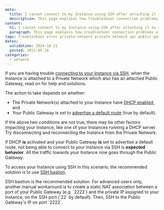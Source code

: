 ```yaml
---
meta:
  title: I cannot connect to my Instance using SSH after attaching it to a Private Network with a Public Gateway
  description: This page explains how troubleshoot connection problems after attaching an Instance to a Private Network which has a Public Gateway
content:
  h1: I cannot connect to my Instance using SSH after attaching it to a Private Network with a Public Gateway
  paragraph: This page explains how troubleshoot connection problems after attaching an Instance to a Private Network which has a Public Gateway
tags: troubleshoot error private-network private network vpc public-gateway
dates:
  validation: 2024-10-21
  posted: 2021-05-26
categories:
  - network
---
```


If you are having trouble [connecting to your Instance via SSH](/compute/instances/how-to/connect-to-instance/), when the Instance is attached to a Private Network which also has an attached Public Gateway, read on for help and solutions.

The action to take depends on whether:

- The Private Network(s) attached to your Instance have [DHCP enabled](/network/vpc/how-to/activate-dhcp/), and 
- Your Public Gateway is set to [advertise a default route](/network/public-gateways/concepts/#default-route) (true by default).

If the above two conditions are not true, there may be other factors impacting your Instance, like one of your Instances running a DHCP server. Try disconnecting and reconnecting the Instance from the Private Network. 

If DHCP **is** activated and your Public Gateway **is** set to advertise a default route, not being able to connect to your Instance via SSH is **expected behavior**. All the traffic towards your Instance now goes through the Public Gateway. 

To access your Instance using SSH in this scenario, the recommended solution is to use [SSH bastion](/network/public-gateways/how-to/use-ssh-bastion/).

<Message type="important">
SSH bastion is the recommended solution. For advanced users only, another manual workaround is to create a static NAT association between a port of your Public Gateway (e.g. `2222`) and the private IP assigned to your Instance, on the SSH port (`22` by default). Then, SSH to the Public Gateway's IP on port `2222`.
</Message>